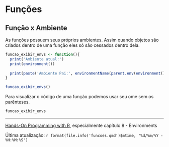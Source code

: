 # Funções

## Função x Ambiente

As funções possuem seus próprios ambientes. Assim quando objetos são criados dentro de uma função eles só são cessados dentro dela. 

```r
funcao_exibir_envs <- function(){
  print('Ambiente atual:') 
  print(environment())
  
  print(paste('Ambiente Pai:', environmentName(parent.env(environment()))))
}

funcao_exibir_envs()
```

Para visualizar o código de uma função podemos usar seu ome sem os parênteses.

```r
funcao_exibir_envs  

```

---------------------
[Hands-On Programming with R](https://rstudio-education.github.io/hopr/), 
especialmente capítulo 8 - Environments

Última atualização: `r format(file.info('funcoes.qmd')$mtime, '%d/%m/%Y - %H:%M:%S')`
